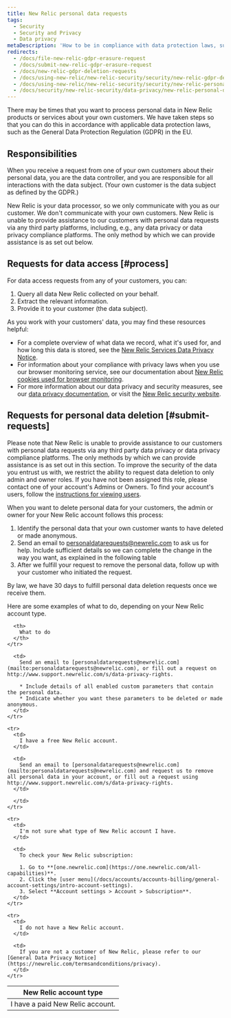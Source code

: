 ```yaml
---
title: New Relic personal data requests
tags:
  - Security
  - Security and Privacy
  - Data privacy
metaDescription: 'How to be in compliance with data protection laws, such as the GDPR in the EU, if you process personal data in New Relic products.'
redirects:
  - /docs/file-new-relic-gdpr-erasure-request
  - /docs/submit-new-relic-gdpr-erasure-request
  - /docs/new-relic-gdpr-deletion-requests
  - /docs/using-new-relic/new-relic-security/security/new-relic-gdpr-deletion-requests
  - /docs/using-new-relic/new-relic-security/security/new-relic-personal-data-requests
  - /docs/security/new-relic-security/data-privacy/new-relic-personal-data-requests
---
```


There may be times that you want to process personal data in New Relic products or services about your own customers. We have taken steps so that you can do this in accordance with applicable data protection laws, such as the General Data Protection Regulation (GDPR) in the EU.

## Responsibilities

When you receive a request from one of your own customers about their personal data, you are the data controller, and you are responsible for all interactions with the data subject. (Your own customer is the data subject as defined by the GDPR.)

New Relic is your data processor, so we only communicate with you as our customer. We don't communicate with your own customers. New Relic is unable to provide assistance to our customers with personal data requests via any third party platforms, including, e.g., any data privacy or data privacy compliance platforms.  The only method by which we can provide assistance is as set out below.   

## Requests for data access [#process]

For data access requests from any of your customers, you can:

1. Query all data New Relic collected on your behalf.
2. Extract the relevant information.
3. Provide it to your customer (the data subject).

As you work with your customers' data, you may find these resources helpful:

* For a complete overview of what data we record, what it's used for, and how long this data is stored, see the [New Relic Services Data Privacy Notice](https://newrelic.com/termsandconditions/services-notices).
* For information about your compliance with privacy laws when you use our browser monitoring service, see our documentation about [New Relic cookies used for browser monitoring](/docs/browser/new-relic-browser/page-load-timing-resources/new-relic-cookies-used-browser#gdpr).
* For more information about our data privacy and security measures, see our [data privacy documentation](/docs/security/new-relic-security/data-privacy/data-privacy-new-relic), or visit the [New Relic security website](https://newrelic.com/security).

## Requests for personal data deletion [#submit-requests]

Please note that New Relic is unable to provide assistance to our customers with personal data requests via any third party data privacy or data privacy compliance platforms. The only methods by which we can provide assistance is as set out in this section. To improve the security of the data you entrust us with, we restrict the ability to request data deletion to only admin and owner roles. If you have not been assigned this role, please contact one of your account's Admins or Owners. To find your account's users, follow the [instructions for viewing users](/docs/accounts/accounts/roles-permissions/add-update-users#viewing).

When you want to delete personal data for your customers, the admin or owner for your New Relic account follows this process:

1. Identify the personal data that your own customer wants to have deleted or made anonymous.
2. Send an email to [personaldatarequests@newrelic.com](mailto:personaldatarequests@newrelic.com) to ask us for help. Include sufficient details so we can complete the change in the way you want, as explained in the following table
3. After we fulfill your request to remove the personal data, follow up with your customer who initiated the request.

By law, we have 30 days to fulfill personal data deletion requests once we receive them.

Here are some examples of what to do, depending on your New Relic account type.

<table>
  <thead>
    <tr>
      <th style={{ width: "250px" }}>
        New Relic account type
      </th>

      <th>
        What to do
      </th>
    </tr>
  </thead>

  <tbody>
    <tr>
      <td>
        I have a paid New Relic account.
      </td>

      <td>
        Send an email to [personaldatarequests@newrelic.com](mailto:personaldatarequests@newrelic.com), or fill out a request on http://www.support.newrelic.com/s/data-privacy-rights.

        * Include details of all enabled custom parameters that contain the personal data.
        * Indicate whether you want these parameters to be deleted or made anonymous.
      </td>
    </tr>

    <tr>
      <td>
        I have a free New Relic account.
      </td>

      <td>
        Send an email to [personaldatarequests@newrelic.com](mailto:personaldatarequests@newrelic.com) and request us to remove all personal data in your account, or fill out a request using http://www.support.newrelic.com/s/data-privacy-rights.
      </td>

      </td>
    </tr>

    <tr>
      <td>
        I'm not sure what type of New Relic account I have.
      </td>

      <td>
        To check your New Relic subscription:

        1. Go to **[one.newrelic.com](https://one.newrelic.com/all-capabilities)**.
        2. Click the [user menu](/docs/accounts/accounts-billing/general-account-settings/intro-account-settings).
        3. Select **Account settings > Account > Subscription**.
      </td>
    </tr>

    <tr>
      <td>
        I do not have a New Relic account.
      </td>

      <td>
        If you are not a customer of New Relic, please refer to our [General Data Privacy Notice](https://newrelic.com/termsandconditions/privacy).
      </td>
    </tr>
  </tbody>
</table>
